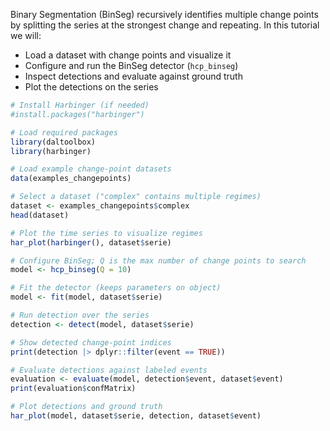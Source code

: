 Binary Segmentation (BinSeg) recursively identifies multiple change points by splitting the series at the strongest change and repeating. In this tutorial we will:

- Load a dataset with change points and visualize it
- Configure and run the BinSeg detector (`hcp_binseg`)
- Inspect detections and evaluate against ground truth
- Plot the detections on the series

```r
# Install Harbinger (if needed)
#install.packages("harbinger")
```

```r
# Load required packages
library(daltoolbox)
library(harbinger) 
```

```r
# Load example change-point datasets
data(examples_changepoints)
```

```r
# Select a dataset ("complex" contains multiple regimes)
dataset <- examples_changepoints$complex
head(dataset)
```

```r
# Plot the time series to visualize regimes
har_plot(harbinger(), dataset$serie)
```

```r
# Configure BinSeg; Q is the max number of change points to search
model <- hcp_binseg(Q = 10)
```

```r
# Fit the detector (keeps parameters on object)
model <- fit(model, dataset$serie)
```

```r
# Run detection over the series
detection <- detect(model, dataset$serie)
```

```r
# Show detected change-point indices
print(detection |> dplyr::filter(event == TRUE))
```

```r
# Evaluate detections against labeled events
evaluation <- evaluate(model, detection$event, dataset$event)
print(evaluation$confMatrix)
```

```r
# Plot detections and ground truth
har_plot(model, dataset$serie, detection, dataset$event)
```

